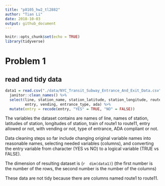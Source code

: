 ```yaml
---
title: "p8105_hw2_tl2882"
author: "Tian Li"
date: 2018-10-03
output: github_document
---
```


```r
knitr::opts_chunk$set(echo = TRUE)
library(tidyverse)
```

# Problem 1

## read and tidy data

```r
data1 = read.csv("./data/NYC_Transit_Subway_Entrance_And_Exit_Data.csv") %>% 
  janitor::clean_names() %>% 
  select(line, station_name, station_latitude, station_longitude, route1:route11,
         entry, vending, entrance_type, ada) %>% 
  mutate(entry = recode(entry, "YES" = TRUE, "NO" = FALSE))
```


The variables the dataset contains are names of line, names of station, latitudes of station, longitudes of station, train of route1 to route11, entry allowed or not, with vending or not, type of entrance, ADA compliant or not.

Data cleaning steps so far include changing original variable names into reasonable names, selecting needed variables (columns), and converting the entry variable from character (YES vs NO) to a logical variable (TRUE vs FALSE).

The dimension of resulting dataset is (```r  dim(data1) ```) (the first number is the number of the rows, the second number is the number of the columns)

These data are not tidy because there are columns named route1 to route11.